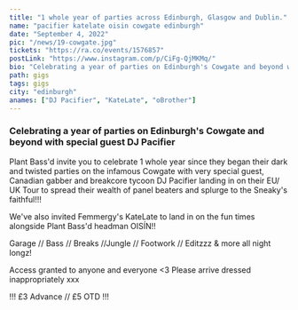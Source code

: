 ---
title: "1 whole year of parties across Edinburgh, Glasgow and Dublin."
name: "pacifier katelate oisin cowgate edinburgh"
date: "September 4, 2022"
pic: "/news/19-cowgate.jpg"
tickets: "https://ra.co/events/1576857"
postLink: "https://www.instagram.com/p/CiFg-QjMKMq/"
bio: "Celebrating a year of parties on Edinburgh's Cowgate and beyond with special guest DJ Pacifier"
path: gigs
tags: gigs
city: "edinburgh"
anames: ["DJ Pacifier", "KateLate", "oBrother"]
---

### Celebrating a year of parties on Edinburgh's Cowgate and beyond with special guest DJ Pacifier

Plant Bass'd invite you to celebrate 1 whole year since they began their dark and twisted parties on the infamous Cowgate with very special guest, Canadian gabber and breakcore tycoon DJ Pacifier landing in on their EU/ UK Tour to spread their wealth of panel beaters and splurge to the Sneaky's faithful!!!

We've also invited Femmergy's KateLate to land in on the fun times alongside Plant Bass'd headman OISÍN!!

Garage // Bass // Breaks //Jungle // Footwork // Editzzz & more all night longz!

Access granted to anyone and everyone \<3 Please arrive dressed inappropriately xxx

!!! £3 Advance // £5 OTD !!!
